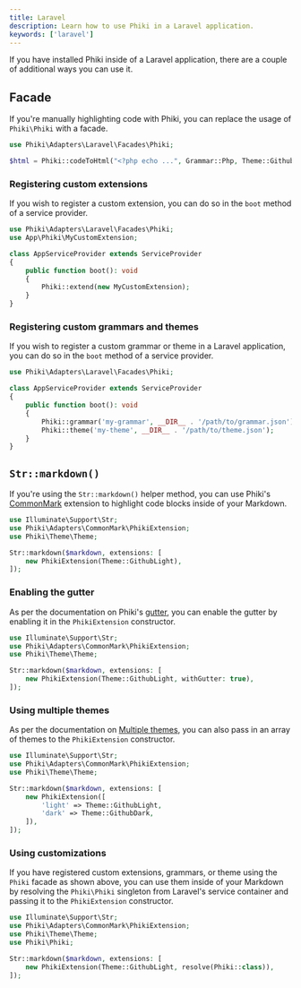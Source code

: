 ```yaml
---
title: Laravel
description: Learn how to use Phiki in a Laravel application.
keywords: ['laravel']
---
```


If you have installed Phiki inside of a Laravel application, there are a couple of additional ways you can use it.

## Facade

If you're manually highlighting code with Phiki, you can replace the usage of `Phiki\Phiki` with a facade.

```php
use Phiki\Adapters\Laravel\Facades\Phiki;

$html = Phiki::codeToHtml("<?php echo ...", Grammar::Php, Theme::GithubLight)->toString();
```

### Registering custom extensions

If you wish to register a custom extension, you can do so in the `boot` method of a service provider.

```php
use Phiki\Adapters\Laravel\Facades\Phiki;
use App\Phiki\MyCustomExtension;

class AppServiceProvider extends ServiceProvider
{
    public function boot(): void
    {
        Phiki::extend(new MyCustomExtension);
    }
}
```

### Registering custom grammars and themes

If you wish to register a custom grammar or theme in a Laravel application, you can do so in the `boot` method of a service provider.

```php
use Phiki\Adapters\Laravel\Facades\Phiki;

class AppServiceProvider extends ServiceProvider
{
    public function boot(): void
    {
        Phiki::grammar('my-grammar', __DIR__ . '/path/to/grammar.json');
        Phiki::theme('my-theme', __DIR__ . '/path/to/theme.json');
    }
}
```

## `Str::markdown()`

If you're using the `Str::markdown()` helper method, you can use Phiki's [CommonMark](/commonmark) extension to highlight code blocks inside of your Markdown.

```php
use Illuminate\Support\Str;
use Phiki\Adapters\CommonMark\PhikiExtension;
use Phiki\Theme\Theme;

Str::markdown($markdown, extensions: [
    new PhikiExtension(Theme::GithubLight),
]);
```

### Enabling the gutter

As per the documentation on Phiki's [gutter](/highlighting-code), you can enable the gutter by enabling it in the `PhikiExtension` constructor.

```php
use Illuminate\Support\Str;
use Phiki\Adapters\CommonMark\PhikiExtension;
use Phiki\Theme\Theme;

Str::markdown($markdown, extensions: [
    new PhikiExtension(Theme::GithubLight, withGutter: true),
]);
```

### Using multiple themes

As per the documentation on [Multiple themes](/multiple-themes), you can also pass in an array of themes to the `PhikiExtension` constructor.

```php
use Illuminate\Support\Str;
use Phiki\Adapters\CommonMark\PhikiExtension;
use Phiki\Theme\Theme;

Str::markdown($markdown, extensions: [
    new PhikiExtension([
        'light' => Theme::GithubLight,
        'dark' => Theme::GithubDark,
    ]),
]);
```

### Using customizations

If you have registered custom extensions, grammars, or theme using the `Phiki` facade as shown above, you can use them inside of your Markdown by resolving the `Phiki\Phiki` singleton from Laravel's service container and passing it to the `PhikiExtension` constructor.

```php
use Illuminate\Support\Str;
use Phiki\Adapters\CommonMark\PhikiExtension;
use Phiki\Theme\Theme;
use Phiki\Phiki;

Str::markdown($markdown, extensions: [
    new PhikiExtension(Theme::GithubLight, resolve(Phiki::class)),
]);
```
